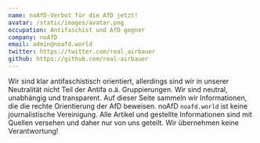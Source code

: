 ```yaml
---
name: noAfD-Verbot für die AfD jetzt!
avatar: /static/images/avatar.png
occupation: Antifaschist und AfD gegner
company: noAfD
email: admin@noafd.world
twitter: https://twitter.com/real_airbauer
github: https://github.com/real-airbauer
---
```


Wir sind klar antifaschistisch orientiert, allerdings sind wir in unserer Neutralität nicht Teil der Antifa o.ä. Gruppierungen. Wir sind neutral, unabhängig und transparent. Auf dieser Seite sammeln wir Informationen, die die rechte Orientierung der AfD beweisen. noAfD `noafd.world` ist keine journalistische Vereinigung. Alle Artikel und gestellte Informationen sind mit Quellen versehen und daher nur von uns geteilt. Wir übernehmen keine Verantwortung!